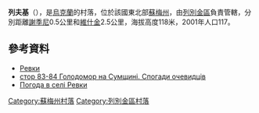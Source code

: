 {{coord|50|37|8|N|34|41|4|E|scale:100000_region:UA|display=title}}

'''列夫基'''（{{lang-uk|Ревки}}），是[[烏克蘭|烏克蘭]]的村落，位於該國東北部[[蘇梅州|蘇梅州]]，由[[列別金區|列別金區]]負責管轄，分別距離[[謝季尼|謝季尼]]0.5公里和[[維什金|維什金]]2.5公里，海拔高度118米，2001年人口117。

==參考資料==
* [http://w1.c1.rada.gov.ua/pls/z7502/A005?rdat1=02.02.2010&rf7571=29276 Ревки]{{dead link|date=2017年11月 |bot=InternetArchiveBot |fix-attempted=yes }}
* [https://web.archive.org/web/20160304083319/http://shron.chtyvo.org.ua/Piatachenko_Serhii/Holodomor_na_Sumschyni_u_spohadakh_ochevydtsiv_Knyha_2.pdf стор 83-84 Голодомор на Сумщині. Спогади очевидців]
* [http://weather.in.ua/ua/symskaja/22181 Погода в селі Ревки] {{Wayback|url=http://weather.in.ua/ua/symskaja/22181 |date=20111219211618 }}

{{DEFAULTSORT:Ревки}}
[[Category:蘇梅州村落|Category:蘇梅州村落]]
[[Category:列別金區村落|Category:列別金區村落]]


{{Sumy-geo-stub}}